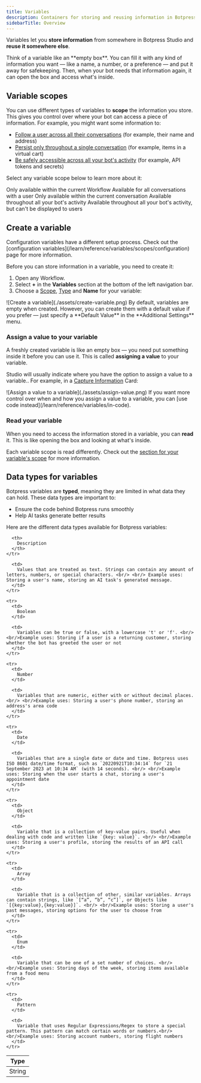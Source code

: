 ```yaml
---
title: Variables
description: Containers for storing and reusing information in Botpress Studio.
sidebarTitle: Overview
---
```


Variables let you **store information** from somewhere in Botpress Studio and **reuse it somewhere else**.

<Tip>
Think of a variable like an **empty box**. You can fill it with any kind of information you want — like a name, a number, or a preference — and put it away for safekeeping. Then, when your bot needs that information again, it can open the box and access what's inside.
</Tip>

## Variable scopes

You can use different types of variables to **scope** the information you store. This gives you control over where your bot can access a piece of information. For example, you might want some information to:

- [Follow a user across all their conversations](/learn/reference/variables/scopes/user) (for example, their name and address)
- [Persist only throughout a single conversation](/learn/reference/variables/scopes/conversation) (for example, items in a virtual cart)
- [Be safely accessible across all your bot's activity](/learn/reference/variables/scopes/configuration) (for example, API tokens and secrets)

Select any variable scope below to learn more about it:

<CardGroup cols={2}>
  <Card
    title="Workflow variables"
    href="/learn/reference/variables/scopes/workflow"
  >
    Only available within the current Workflow
  </Card>
  <Card
    title="User variables"
    href="/learn/reference/variables/scopes/user"
  >
    Available for all conversations with a user
  </Card>
  <Card
    title="Conversation variables"
    href="/learn/reference/variables/scopes/conversation"
  >
    Only available within the current conversation
  </Card>
  <Card
    title="Bot variables"
    href="/learn/reference/variables/scopes/bot"
  >
    Available throughout all your bot's activity
  </Card>
  <Card
    title="Configuration variables"
    href="/learn/reference/variables/scopes/configuration"
  >
    Available throughout all your bot's activity, but can't be displayed to users
  </Card>
</CardGroup>

## Create a variable

<Note>
  Configuration variables have a different setup process. Check out the [configuration variables](/learn/reference/variables/scopes/configuration) page for more information.
</Note>

Before you can store information in a variable, you need to create it:

1. Open any Workflow.
2. Select **+** in the **Variables** section at the bottom of the left navigation bar.
3. Choose a [Scope](#variable-scopes), [Type](#data-types-for-variables) and **Name** for your variable:

<Frame>
![Create a variable](./assets/create-variable.png)
</Frame>

<Note>
  By default, variables are empty when created. However, you can create them with a default value if you prefer — just specify a **Default Value** in the **Additional Settings** menu.
</Note>

### Assign a value to your variable

A freshly created variable is like an empty box — you need put something inside it before you can use it. This is called **assigning a value** to your variable.

Studio will usually indicate where you have the option to assign a value to a variable.. For example, in a [Capture Information](/learn/reference/cards/capture-information) Card:

<Frame>
![Assign a value to a variable](./assets/assign-value.png)
</Frame>

<Tip>
  If you want more control over when and how you assign a value to a variable, you can [use code instead](/learn/reference/variables/in-code).
</Tip>

### Read your variable

When you need to access the information stored in a variable, you can **read** it. This is like opening the box and looking at what's inside.

Each variable scope is read differently. Check out the [section for your variable's scope](#variable-scopes) for more information.

## Data types for variables

Botpress variables are **typed**, meaning they are limited in what data they can hold. These data types are important to:

- Ensure the code behind Botpress runs smoothly
- Help AI tasks generate better results

Here are the different data types available for Botpress variables:

<table>
  <thead>
    <tr>
      <th>
        Type
      </th>

      <th>
        Description
      </th>
    </tr>
  </thead>

  <tbody>
    <tr>
      <td>
        String
      </td>

      <td>
        Values that are treated as text. Strings can contain any amount of letters, numbers, or special characters. <br/> <br/> Example uses: Storing a user's name, storing an AI task's generated message.
      </td>
    </tr>

    <tr>
      <td>
        Boolean
      </td>

      <td>
        Variables can be true or false, with a lowercase 't' or 'f'. <br/> <br/>Example uses: Storing if a user is a returning customer, storing whether the bot has greeted the user or not
      </td>
    </tr>

    <tr>
      <td>
        Number
      </td>

      <td>
        Variables that are numeric, either with or without decimal places. <br/> <br/>Example uses: Storing a user's phone number, storing an address's area code
      </td>
    </tr>

    <tr>
      <td>
        Date
      </td>

      <td>
        Variables that are a single date or date and time. Botpress uses ISO 8601 date/time format, such as `20220921T10:34:14` for `21 September 2023 at 10:34 AM` (with 14 seconds). <br/> <br/>Example uses: Storing when the user starts a chat, storing a user's appointment date
      </td>
    </tr>

    <tr>
      <td>
        Object
      </td>

      <td>
        Variable that is a collection of key-value pairs. Useful when dealing with code and written like `{key: value}`. <br/> <br/>Example uses: Storing a user's profile, storing the results of an API call
      </td>
    </tr>

    <tr>
      <td>
        Array
      </td>

      <td>
        Variable that is a collection of other, similar variables. Arrays can contain strings, like `[“a”, “b”, “c”]`, or Objects like `[{key:value},{key:value}]`. <br/> <br/>Example uses: Storing a user's past messages, storing options for the user to choose from
      </td>
    </tr>

    <tr>
      <td>
        Enum
      </td>

      <td>
        Variable that can be one of a set number of choices. <br/> <br/>Example uses: Storing days of the week, storing items available from a food menu
      </td>
    </tr>

    <tr>
      <td>
        Pattern
      </td>

      <td>
        Variable that uses Regular Expressions/Regex to store a special pattern. This pattern can match certain words or numbers.<br/> <br/>Example uses: Storing account numbers, storing flight numbers
      </td>
    </tr>
  </tbody>
</table>